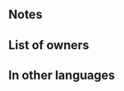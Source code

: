 {{Special
|tagid=SID_小盾
|name=Buckler
|charge=3
|effect=Reduces damage from an adjacent foe's attack by 30%.
|cost=100
|next=Pavise
|promotionRarity=4
|promotionTier=2
|required=-
|exclusive=0
|canUseMove={{MoveList|all}}
|canUseWeapon={{WeaponList|Close}}
|properties=random_all,defensive_special
}}
==Notes==
{{DefensiveSpecial}}
{{DamagePercentageReduction}}

==List of owners==
{{Skill Hero List}}
{{NoInheritHeroes}}

==In other languages==
{{OtherLanguages
|japanese=小盾
|german=Schutzschild
|spanishEU=Rodela
|spanishLA=Broquel
|french=Bouclier
|italian=Scudo tondo
|chineseTW=小盾
|portuguese=Broquel
}}
{{Specials Navbox}}